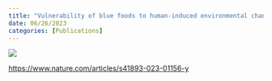 ```yaml
---
title: "Vulnerability of blue foods to human-induced environmental change"
date: 06/26/2023
categories: [Publications]
---
```


![](Cao-et-al.png){fig-align="center"}

<https://www.nature.com/articles/s41893-023-01156-y> 
